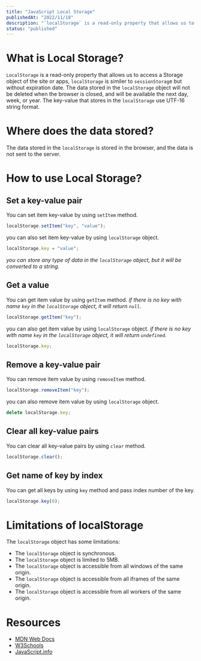 ```yaml
---
title: "JavaScript Local Storage"
publishedAt: "2022/11/18"
description: "`localStorage` is a read-only property that allows us to access a Storage object for the Document 's origin with no expiration date."
status: "published"
---
```


# What is Local Storage?

`LocalStorage` is a read-only property that allows us to access a Storage object of the site or apps,
`localStorage` is similer to `sessionStorag`e but without expiration date.
The data stored in the `localStorage` object will not be deleted when the browser is closed,
and will be available the next day, week, or year.
The key-value that stores in the `localStorage` use UTF-16 string format.

# Where does the data stored?

The data stored in the `localStorage` is stored in the browser, and the data is not sent to the server.

# How to use Local Storage?

## Set a key-value pair

You can set item key-value by using `setItem` method.

```js
localStorage.setItem("key", "value");
```

you can also set item key-value by using `localStorage` object.

```js
localStorage.key = "value";
```

_you can store any type of data in the `localStorage` object, but it will be converted to a string._

## Get a value

You can get item value by using `getItem` method.
_if there is no key with name `key` in the `localStorage` object, it will return `null`._

```js
localStorage.getItem("key");
```

you can also get item value by using `localStorage` object.
_if there is no key with name `key` in the `localStorage` object, it will return `undefined`._

```js
localStorage.key;
```

## Remove a key-value pair

You can remove item value by using `removeItem` method.

```js
localStorage.removeItem("key");
```

you can also remove item value by using `localStorage` object.

```js
delete localStorage.key;
```

## Clear all key-value pairs

You can clear all key-value pairs by using `clear` method.

```js
localStorage.clear();
```

## Get name of key by index

You can get all keys by using `key` method and pass index number of the key.

```js
localStorage.key(0);
```

# Limitations of localStorage

The `localStorage` object has some limitations:

- The `localStorage` object is synchronous.
- The `localStorage` object is limited to 5MB.
- The `localStorage` object is accessible from all windows of the same origin.
- The `localStorage` object is accessible from all iframes of the same origin.
- The `localStorage` object is accessible from all workers of the same origin.

# Resources

- [MDN Web Docs](https://developer.mozilla.org/en-US/docs/Web/API/Window/localStorage)
- [W3Schools](https://www.w3schools.com/html/html5_webstorage.asp)
- [JavaScript.info](https://javascript.info/localstorage)
